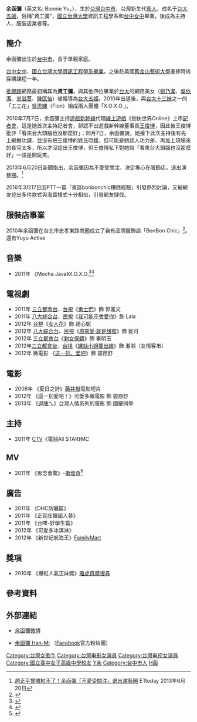 {{藝人
|姓名 = 余函彌
|類型 = 女藝人
|圖片 = 
|圖片尺寸 = 
|圖片簡介 = 
|羅馬拼音 = Yu Han-mi
|英文名 = Bonnie
|暱稱 = 資工彌
|其他藝名 = 
|國籍 = {{ROC}}
|民族 = 
|籍貫 =
|出生日期 = {{birth_date_and _age|1986|3|25}}
|出生地點 = {{TWN}}
|逝世日期 = 
|逝世地點 = 
|職業 = [[演員|演員]]、[[歌手|歌手]]
|語言 = [[國語|國語]]、[[英語|英語]]
|教育程度 =[[臺中市立臺中女子高級中等學校|台中女中]]<br>[[國立台灣大學|國立台灣大學]][[資訊工程學系|資訊工程學系]]畢業
|宗教信仰 =
|配偶 = 
|兒女 = 
|父母 = 
|音樂類型 = 
|演奏樂器 = 
|出道地點 = 
|出道作 =
|出道日期 = 
|代表作 = 
|活躍年代 = 2008年-2013年
|唱片公司 = 
|經紀公司 = 翔望數位行銷
|網站 = [http://weibo.com/hanmiyu 余函彌微博]<br>[http://www.facebook.com/#!/hanmiyu 余函彌官方粉絲團]
|相關團體 = X.O.X.O.
|獎項 = 
|IMDb = 5449244
}}

'''余函彌'''（英文名: Bonnie Yu，{{bd|1986年|3月25日|catIdx=Y余}}），生於[[台灣|台灣]][[台中市|台中市]]，台灣新生代[[藝人|藝人]]，成名于[[台大五姬|台大五姬]]，俗稱"資工彌"，[[國立台灣大學|國立台灣大學]]資訊工程學系和[[台中女中|台中女中]]畢業，後成為主持人、服裝店業者等。

== 簡介==
 
余函彌出生於[[台中市|台中市]]，長于單親家庭。

[[台中女中|台中女中]]、[[國立台灣大學|國立台灣大學]][[資訊工程學系|資訊工程學系]][[畢業|畢業]]，之後赴美國[[舊金山藝術大學|舊金山藝術大學]]進修時尚採購課程一年。

[[批踢踢|批踢踢]]網路最初稱其為'''資工彌'''，與其他四位畢業於[[台大|台大]]的網路美女（[[劉乃潔|劉乃潔]]、[[吳依潔|吳依潔]]、[[翁滋蔓|翁滋蔓]]、[[陳匡怡|陳匡怡]]）被報導為[[台大五姬|台大五姬]]。2010年出道後，與[[台大十三妹|台大十三妹]]之一的「工工花」[[吳思嫻|吳思嫻]]（Fion）組成兩人團體「X.O.X.O.」。

2010年7月7日，余函彌主持[[遊戲新幹線|遊戲新幹線]]代理[[線上遊戲|線上遊戲]]《劍俠世界Online》上市[[記者會|記者會]]，這是她首次主持記者會，卻認不出遊戲新幹線董事長[[王俊博|王俊博]]，因此被王俊博批評「看來台大頭腦也沒那麼好」；同月7日，余函彌說，她接下此次主持後有先上網做功課，並沒有把王俊博的姓氏唸錯，但可能是她認人功力差、再加上現場來的長官太多，所以才沒認出王俊博，但王俊博私下對她說「看來台大頭腦也沒那麼好」一語是開玩笑。

2013年6月20日新聞指出，余函彌因為不愛受關注，決定專心在服飾店，退出演藝圈。<ref>[http://www.ettoday.net/news/20130620/226776.htm 趙正平曾嗆紅不了！余函彌「不愛受關注」退出演藝圈] {{Wayback|url=http://www.ettoday.net/news/20130620/226776.htm |date=20150924051251 }}ETtoday 2013年6月20日</ref>

2016年3月17日因PTT一篇「東區bonbonchic糟糕經驗」引發熱烈討論，又被網友挖出多件款式與淘寶樣式十分相似，引發網友撻伐。

== 服裝店事業 ==
2010年余函彌在台北市忠孝東路商圈成立了自有品牌服飾店「BonBon Chic」<ref name="余函彌的店">{{cite news |language = zh-tw | author =  | url = http://www.facebook.com/pages/BonBon-Chic/120284104698466?sk=info | title = 余函彌經營的品牌服飾店「BonBon Chic」 | publisher =  | pages =  | date =  | accessdate =2011-08-13}}</ref>。還有Yuyu Active

== 音樂 ==
* 2011年 《Mocha Java》X.O.X.O.<ref name="余函彌MochaJava-01">{{cite news | language = zh-tw | author =  | url = http://www.youtube.com/watch?v=TUyGfmnq9v4 | title = 《Mocha Java》MV完整版- 函彌(Bonnie)&思嫻(Fion) | publisher =  | pages =  | date = 2011-05-06 | accessdate = 2012-08-23 | archive-date = 2020-05-02 | archive-url = https://web.archive.org/web/20200502013532/https://www.youtube.com/watch?v=TUyGfmnq9v4 | dead-url = no }}</ref><ref name="余函彌MochaJava-02">{{cite news | language = zh-tw | author =  | url = http://v.youku.com/v_show/id_XMjQ0MDI0MTg0.html | title = Mocha Java | publisher =  | pages =  | date = 2011-01-10 | accessdate = 2012-08-23 | archive-date = 2020-05-02 | archive-url = https://web.archive.org/web/20200502013540/https://v.youku.com/v_show/id_XMjQ0MDI0MTg0.html | dead-url = no }}</ref>

== 電視劇 ==
* 2011年 [[三立都會台|三立都會台]]、[[台視|台視]]《[[勇士們_(電視劇)|勇士們]]》飾 郭雅文
* 2011年 [[八大綜合台|八大綜合台]]、[[民視|民視]]《[[我可能不會愛你|我可能不會愛你]]》飾 Lala
* 2012年 [[台視|台視]]《[[女人花_(2012年電視劇)|女人花]]》飾 趙心妮
* 2012年 [[八大綜合台|八大綜合台]]、[[民視|民視]]《[[原來愛·就是甜蜜|原來愛·就是甜蜜]]》飾 妮可
* 2012年 [[三立都會台|三立都會台]]《[[剩女保鏢|剩女保鏢]]》飾 秦明玉
* 2012年[[三立都會台|三立都會台]]、[[台視|台視]]《[[螺絲小姐要出嫁|螺絲小姐要出嫁]]》飾 湘湘（友情客串）
* 2012年 微電影 《[[这一刻，爱吧|这一刻，爱吧]]》飾 碧昂舒

== 電影 ==
* 2008年 《夏日之詩》[[藤井樹|藤井樹]]電影短片
* 2012年 《這一刻愛吧！》可愛多微電影 飾 碧昂舒
* 2013年 《[[逗陣ㄟ|逗陣ㄟ]]》台灣人情系列的電影 飾 國慶同學

== 主持 ==
* 2011年 [[中視|CTV]]《電競All STAR》MC

== MV ==
* 2011年 《思念會驚》-[[蕭煌奇|蕭煌奇]]<ref name="余函彌參與思念會驚MV演出">{{cite news | language = zh-tw | author =  | url = http://www.youtube.com/watch?v=EtRr4LwcvcI | title = 蕭煌奇《思念會驚》- 華納official官方完整版MV | publisher =  | pages =  | date = 2011-12-23 | accessdate = 2012-08-23 | archive-date = 2020-05-02 | archive-url = https://web.archive.org/web/20200502013542/https://www.youtube.com/watch?v=EtRr4LwcvcI | dead-url = no }}</ref>

== 廣告 ==
* 2011年 《DHC防曬篇》
* 2011年 《正官庄韓國人蔘》
* 2011年 《台啤-好學生篇》
* 2012年 《可愛多冰淇淋》
* 2012年 《新世紀航海王》[[全家便利商店|FamilyMart]]

== 獎項 ==
* 2010年 《爆紅人氣正妹獎》[[雅虎奇摩|雅虎奇摩搜尋]]

== 參考資料 ==
{{reflist}}

== 外部連結 ==
{{commonscat|Yu Han-mi}}
*{{zh-tw icon}}[http://weibo.com/hanmiyu 余函彌微博] {{Wayback|url=http://weibo.com/hanmiyu |date=20200502013525 }}
*{{zh-tw icon}}[http://www.facebook.com/hanmiyu 余函彌 Han-Mi] {{Wayback|url=http://www.facebook.com/hanmiyu |date=20210421232740 }}（[[Facebook|Facebook]]官方粉絲團）

{{DEFAULTSORT:Yu Han-mi}}
[[Category:台灣女歌手|Category:台灣女歌手]]
[[Category:台灣电影女演員|Category:台灣电影女演員]]
[[Category:台灣电视女演員|Category:台灣电视女演員]]
[[Category:國立臺中女子高級中學校友|Category:國立臺中女子高級中學校友]]
[[Category:國立臺灣大學電機資訊學院校友|Y余]]
[[Category:台中市人|Category:台中市人]]
[[Category:余姓|H函]]
